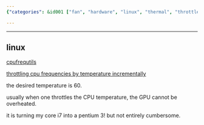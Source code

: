 ```yaml
---
{"categories": &id001 ["fan", "hardware", "linux", "thermal", "throttle"], "category": "Linux", "date": "2022-07-25 09:04:54", "description": "This article discusses the issue of CPU overheating in Linux systems and provides potential solutions such as cpufrequtils and temp-throttle. The recommended desired temperature is 60°C, and managing CPU temperature effectively can help reduce the likelihood of GPU issues.", "tags": *id001, "title": "Cpu Overheating (Temperature Too High)"}

---
```


------

## linux

[cpufrequtils](http://kernel.org/pub/linux/utils/kernel/cpufreq/cpufrequtils.html)

[throttling cpu frequencies by temperature incrementally](https://github.com/Sepero/temp-throttle)

the desired temperature is 60.

usually when one throttles the CPU temperature, the GPU cannot be overheated.

it is turning my core i7 into a pentium 3! but not entirely cumbersome.

